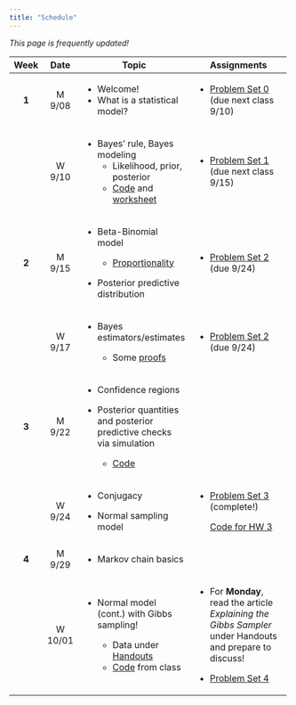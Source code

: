 ```yaml
---
title: "Schedule"
---
```


*This page is frequently updated!*

+---------+---------------+-------------------------------------------------------------------------------------------------+------------------------------------------------------------------------------------------------------------+
| Week    | Date          | Topic                                                                                           | Assignments                                                                                                |
+:=======:+:=============:+=================================================================================================+============================================================================================================+
| **1**   | M 9/08        | -   Welcome!                                                                                    | -   [Problem Set 0](homework/review.pdf) (due next class 9/10)                                             |
|         |               | -   What is a statistical model?                                                                |                                                                                                            |
+---------+---------------+-------------------------------------------------------------------------------------------------+------------------------------------------------------------------------------------------------------------+
|         | W 9/10        | -   Bayes' rule, Bayes modeling                                                                 | -   [Problem Set 1](homework/412_hw1.pdf) (due next class 9/15)                                            |
|         |               |     -   Likelihood, prior, posterior                                                            |                                                                                                            |
|         |               |     -   [Code](code/binom_discrete_prior.qmd) and [worksheet](handouts/binom_prob_discrete.pdf) |                                                                                                            |
+---------+---------------+-------------------------------------------------------------------------------------------------+------------------------------------------------------------------------------------------------------------+
| **2**   | M 9/15        | -   Beta-Binomial model                                                                         | -   [Problem Set 2](homework/412_hw2.pdf) (due 9/24)                                                       |
|         |               |                                                                                                 |                                                                                                            |
|         |               |     -   [Proportionality](code/proportionality.qmd)                                             |                                                                                                            |
|         |               |                                                                                                 |                                                                                                            |
|         |               | -   Posterior predictive distribution                                                           |                                                                                                            |
+---------+---------------+-------------------------------------------------------------------------------------------------+------------------------------------------------------------------------------------------------------------+
|         | W 9/17        | -   Bayes estimators/estimates                                                                  | -   [Problem Set 2](homework/412_hw2.pdf) (due 9/24)                                                       |
|         |               |                                                                                                 |                                                                                                            |
|         |               |     -   Some [proofs](handouts/bayes_est.qmd)                                                   |                                                                                                            |
+---------+---------------+-------------------------------------------------------------------------------------------------+------------------------------------------------------------------------------------------------------------+
| **3**   | M 9/22        | -   Confidence regions                                                                          |                                                                                                            |
|         |               |                                                                                                 |                                                                                                            |
|         |               | -   Posterior quantities and posterior predictive checks via simulation                         |                                                                                                            |
|         |               |                                                                                                 |                                                                                                            |
|         |               |     -   [Code](code/post_pred_checks.qmd)                                                       |                                                                                                            |
+---------+---------------+-------------------------------------------------------------------------------------------------+------------------------------------------------------------------------------------------------------------+
|         | W 9/24        | -   Conjugacy                                                                                   | -   [Problem Set 3](homework/412_hw3.pdf) (complete!)                                                      |
|         |               |                                                                                                 |                                                                                                            |
|         |               | -   Normal sampling model                                                                       |     [Code for HW 3](code/hpd_code.qmd)                                                                     |
+---------+---------------+-------------------------------------------------------------------------------------------------+------------------------------------------------------------------------------------------------------------+
| **4**   | M 9/29        | -   Markov chain basics                                                                         |                                                                                                            |
+---------+---------------+-------------------------------------------------------------------------------------------------+------------------------------------------------------------------------------------------------------------+
|         | W 10/01       | -   Normal model (cont.) with Gibbs sampling!                                                   | -   For **Monday**, read the article *Explaining the Gibbs Sampler* under Handouts and prepare to discuss! |
|         |               |                                                                                                 |                                                                                                            |
|         |               |     -   Data under [Handouts](handouts.qmd)                                                     | -   [Problem Set 4](homework/412_hw4.pdf)                                                                  |
|         |               |     -   [Code](code/gibbs_normal_model_walkthrough.qmd) from class                              |                                                                                                            |
+---------+---------------+-------------------------------------------------------------------------------------------------+------------------------------------------------------------------------------------------------------------+

